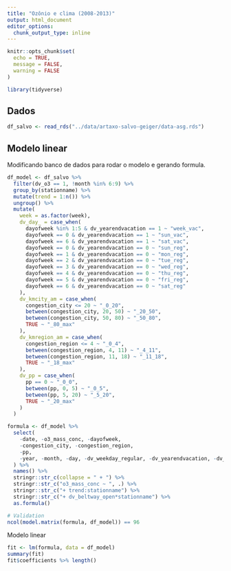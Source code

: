 ```yaml
---
title: "Ozônio e clima (2008-2013)"
output: html_document
editor_options: 
  chunk_output_type: inline
---
```


```r
knitr::opts_chunk$set(
  echo = TRUE,
  message = FALSE,
  warning = FALSE
)
```

```r
library(tidyverse)
```

## Dados

```r
df_salvo <- read_rds("../data/artaxo-salvo-geiger/data-asg.rds")
```

## Modelo linear

Modificando banco de dados para rodar o modelo e gerando formula.

```r
df_model <- df_salvo %>%
  filter(dv_o3 == 1, !month %in% 6:9) %>%
  group_by(stationname) %>%
  mutate(trend = 1:n()) %>%
  ungroup() %>%
  mutate(
    week = as.factor(week),
    dv_day_ = case_when(
      dayofweek %in% 1:5 & dv_yearendvacation == 1 ~ "week_vac",
      dayofweek == 0 & dv_yearendvacation == 1 ~ "sun_vac",
      dayofweek == 6 & dv_yearendvacation == 1 ~ "sat_vac",
      dayofweek == 0 & dv_yearendvacation == 0 ~ "sun_reg",
      dayofweek == 1 & dv_yearendvacation == 0 ~ "mon_reg",
      dayofweek == 2 & dv_yearendvacation == 0 ~ "tue_reg",
      dayofweek == 3 & dv_yearendvacation == 0 ~ "wed_reg",
      dayofweek == 4 & dv_yearendvacation == 0 ~ "thu_reg",
      dayofweek == 5 & dv_yearendvacation == 0 ~ "fri_reg",
      dayofweek == 6 & dv_yearendvacation == 0 ~ "sat_reg"
    ),
    dv_kmcity_am = case_when(
      congestion_city <= 20 ~ "_0_20",
      between(congestion_city, 20, 50) ~ "_20_50",
      between(congestion_city, 50, 80) ~ "_50_80",
      TRUE ~ "_80_max"
    ),
    dv_kmregion_am = case_when(
      congestion_region <= 4 ~ "_0_4",
      between(congestion_region, 4, 11) ~ "_4_11",
      between(congestion_region, 11, 18) ~ "_11_18",
      TRUE ~ "_18_max"
    ),
    dv_pp = case_when(
      pp == 0 ~ "_0_0",
      between(pp, 0, 5) ~ "_0_5",
      between(pp, 5, 20) ~ "_5_20",
      TRUE ~ "_20_max"
    )
  )

formula <- df_model %>%
  select(
    -date, -o3_mass_conc, -dayofweek,
    -congestion_city, -congestion_region,
    -pp,
    -year, -month, -day, -dv_weekday_regular, -dv_yearendvacation, -dv_o3
  ) %>%
  names() %>%
  stringr::str_c(collapse = " + ") %>%
  stringr::str_c("o3_mass_conc ~ ", .) %>%
  stringr::str_c("+ trend:stationname") %>%
  stringr::str_c("+ dv_beltway_open*stationname") %>%
  as.formula()

# Validation
ncol(model.matrix(formula, df_model)) == 96
```

Modelo linear 

```r
fit <- lm(formula, data = df_model)
summary(fit)
fit$coefficients %>% length()
```


